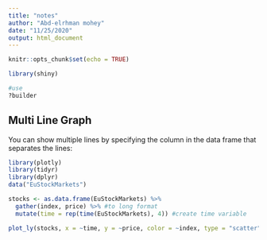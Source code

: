 ```yaml
---
title: "notes"
author: "Abd-elrhman mohey"
date: "11/25/2020"
output: html_document
---
```


```r
knitr::opts_chunk$set(echo = TRUE)
```

```r
library(shiny)
```

```r
#use 
?builder
```


## Multi Line Graph

You can show multiple lines by specifying the column in the data frame that
separates the lines:

```r
library(plotly)
library(tidyr)
library(dplyr)
data("EuStockMarkets")

stocks <- as.data.frame(EuStockMarkets) %>%
  gather(index, price) %>% #to long format 
  mutate(time = rep(time(EuStockMarkets), 4)) #create time variable 

plot_ly(stocks, x = ~time, y = ~price, color = ~index, type = "scatter", mode = "lines")
```